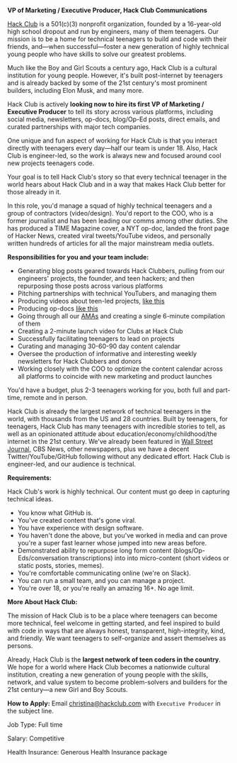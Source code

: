 **VP of Marketing / Executive Producer, Hack Club Communications**

[Hack Club](https://hackclub.com/) is a 501(c)(3) nonprofit organization, founded by a 16-year-old high school dropout and run by engineers, many of them teenagers. Our mission is to be a home for technical teenagers to build and code with their friends, and—when successful—foster a new generation of highly technical young people who have skills to solve our greatest problems.

Much like the Boy and Girl Scouts a century ago, Hack Club is a cultural institution for young people. However, it's built post-internet by teenagers and is already backed by some of the 21st century's most prominent builders, including Elon Musk, and many more.

Hack Club is actively **looking now to hire its first VP of Marketing / Executive Producer** to tell its story across various platforms, including social media, newsletters, op-docs, blog/Op-Ed posts, direct emails, and curated partnerships with major tech companies.

One unique and fun aspect of working for Hack Club is that you interact directly with teenagers every day—half our team is under 18. Also, Hack Club is engineer-led, so the work is always new and focused around cool new projects teenagers code.

Your goal is to tell Hack Club's story so that every technical teenager in the world hears about Hack Club and in a way that makes Hack Club better for those already in it.

In this role, you'd manage a squad of highly technical teenagers and a group of contractors (video/design). You'd report to the COO, who is a former journalist and has been leading our comms among other duties. She has produced a TIME Magazine cover, a NYT op-doc, landed the front page of Hacker News, created viral tweets/YouTube videos, and personally written hundreds of articles for all the major mainstream media outlets.

**Responsibilities for you and your team include:**

- Generating blog posts geared towards Hack Clubbers, pulling from our engineers' projects, the founder, and teen hackers; and then repurposing those posts across various platforms
- Pitching partnerships with technical YouTubers, and managing them
- Producing videos about teen-led projects, [like this](https://youtu.be/PCM_-c_j98Y)
- Producing op-docs [like this](https://hack.af/zephyrdoc)
- Going through all our [AMAs](https://hackclub.com/amas) and creating a single 6-minute compilation of them
- Creating a 2-minute launch video for Clubs at Hack Club
- Successfully facilitating teenagers to lead on projects
- Curating and managing 30-60-90 day content calendar
- Oversee the production of informative and interesting weekly newsletters for Hack Clubbers and donors
- Working closely with the COO to optimize the content calendar across all platforms to coincide with new marketing and product launches

You'd have a budget, plus 2-3 teenagers working for you, both full and part-time, remote and in person.

Hack Club is already the largest network of technical teenagers in the world, with thousands from the US and 28 countries. Built by teenagers, for teenagers, Hack Club has many teenagers with incredible stories to tell, as well as an opinionated attitude about education/economy/childhood/the internet in the 21st century. We've already been featured in [Wall Street Journal](https://hack.af/wsj), CBS News, other newspapers, plus we have a decent Twitter/YouTube/GitHub following without any dedicated effort. Hack Club is engineer-led, and our audience is technical.

**Requirements:**

Hack Club's work is highly technical. Our content must go deep in capturing technical ideas.

- You know what GitHub is.
- You've created content that's gone viral.
- You have experience with design software.
- You haven't done the above, but you've worked in media and can prove you're a super fast learner whose jumped into new areas before.
- Demonstrated ability to repurpose long form content (blogs/Op-Eds/conversation transcriptions) into into micro-content (short videos or static posts, stories, memes).
- You're comfortable communicating online (we're on Slack).
- You can run a small team, and you can manage a project.
- You're over 18, or you're really an amazing 16+. No age limit.

**More About Hack Club:**

The mission of Hack Club is to be a place where teenagers can become more technical, feel welcome in getting started, and feel inspired to build with code in ways that are always honest, transparent, high-integrity, kind, and friendly. We want teenagers to self-organize and assert themselves as persons.

Already, Hack Club is the **largest network of teen coders in the country**. We hope for a world where Hack Club becomes a nationwide cultural institution, creating a new generation of young people with the skills, network, and value system to become problem-solvers and builders for the 21st century—a new Girl and Boy Scouts.

**How to Apply:** Email christina@hackclub.com with `Executive Producer` in the subject line.

Job Type: Full time

Salary: Competitive

Health Insurance: Generous Health Insurance package
